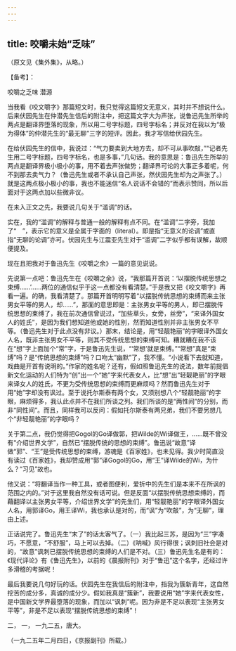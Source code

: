 ```yaml
---
---
---
```

title: 咬嚼未始“乏味”
---



（原文见《集外集》，从略。）

【备考】：

咬嚼之乏味 潜源

当我看《咬文嚼字》那篇短文时，我只觉得这篇短文无意义，其时并不想说什么。后来伏园先生在仲潜先生信后的附注中，把这篇文字大为声张，说鲁迅先生所举的两点是翻译界堕落的现象，所以用二号字标题，四号字标名；并反对在我以为“极为得体”的仲潜先生的“最无聊”三字的短评。因此，我才写信给伏园先生。

在给伏园先生的信中，我说过：“气力要卖到大地方去，却不可从事吹敲，”“记者先生用二号字标题，四号字标名，也是多事，”几句话。我的意思是：鲁迅先生所举的两点是翻译界极小极小的事，用不着去声张做势；翻译界可论的大事正多着呢，何不到那去卖气力？（鲁迅先生或者不承认自己声张，然伏园先生却为之声张了。）就是这两点极小极小的事，我也不能迷信“名人说话不会错的”而表示赞同，所以后面对于这两点加以些微非议。

在未入正文之先，我要说几句关于“滥调”的话。

实在，我的“滥调”的解释与普通一般的解释有点不同。在“滥调”二字旁，我加了“　”，表示它的意义是全属于字面的（literal）。即是指“无意义的论调”或直指“无聊的论调”亦可。伏园先生与江震亚先生对于“滥调”二字似乎都有误解，故顺便提及。

现在且把我对于鲁迅先生《咬嚼之余》一篇的意见说说。

先说第一点吧：鲁迅先生在《咬嚼之余》说，“我那篇开首说：‘以摆脱传统思想之束缚……’……两位的通信似乎于这一点都没有看清楚。”于是我又把《咬文嚼字》再看一遍。的确，我看清楚了。那篇开首明明写着“以摆脱传统思想的束缚而来主张男女平等的男人，却……”，那面的意思即是：主张男女平等的男人，即已摆脱传统思想的束缚了，我在前次通信曾说过，“加些草头，女旁，丝旁”，“来译外国女人的姓氏”，是因为我们想知道他或她的性别，然而知道性别并非主张男女不平等。（鲁迅先生对于此点没有非议。）那末，结论是，用“轻靓艳丽”的字眼译外国女人名，既非主张男女不平等，则其不受传统思想的束缚可知。糟就糟在我不该在“想”字上面加个“常”字，于是鲁迅先生说，“‘常想’就是束缚。”“常想”真是“束缚”吗？是“传统思想的束缚”吗？口吻太“幽默”了，我不懂。“小说看下去就知道，戏曲是开首有说明的。”作家的姓名呢？还有，假如照鲁迅先生的说法，数年前提倡新文化运动的人们特为“创”出一个“她”字来代表女人，比“想”出“轻靓艳丽”的字眼来译女人的姓氏，不更为受传统思想的束缚而更麻烦吗？然而鲁迅先生对于用“她”字却没有讽过。至于说托尔斯泰有两个女，又须别想八个“轻靓艳丽”的字眼，麻烦得多，我认此点并不在我们所谈之列。我们所谈的是“两性间”的分别，而非“同性间”。而且，同样我可以反问：假如托尔斯泰有两兄弟，我们不要另想几个“非轻靓艳丽”的字眼吗？

关于第二点，我仍觉得把Gogol的Go译做郭，把Wilde的Wi译做王，……既不曾没有“介绍世界文学”，自然已“摆脱传统的思想的束缚”。鲁迅说“故意”译做“郭”、“王”是受传统思想的束缚，游魂是《百家姓》，也未见得。我少时简直没有读过《百家姓》，我却赞成用“郭”译Gogol的Go，用“王”译Wilde的Wi，为什么？“习见”故也。

他又说：“将翻译当作一种工具，或者图便利，爱折中的先生们是本来不在所讽的范围之内的。”对于这里我自然没有话可说。但是反面“以摆脱传统思想束缚的，而藉翻译以主张男女平等，介绍世界文学”的先生们，用“轻靓艳丽”的字眼译外国女人名，用郭译Go，用王译Wi，我也承认是对的，而“讽”为“吹敲”，为“无聊”，理由上述。

正话说完了。鲁迅先生“末了”的话太客气了。（一）我比起三苏，是因为“三”字凑巧，不愿意，“不舒服”，马上可以去掉。（二）《呐喊》风行得很；讽刺旧社会是对的，“故意”讽刺已摆脱传统思想的束缚的人们是不对。（三）鲁迅先生名是有的：《现代评论》有《鲁迅先生》，以前的《晨报附刊》对于“鲁迅”这个名字，还经过许多滑稽的考据呢！

最后我要说几句好玩的话。伏园先生在我信后的附注中，指我为簇新青年，这自然挖苦的成分多，真诚的成分少。假如我真是“簇新”，我要说用“她”字来代表女性，是中国新文学界最堕落的现象，而加以“讽刺”呢。因为非是不足以表现“主张男女平等”，非是不足以表现“摆脱传统思想的束缚”！

二， 一， 一九二五，唐大。

（一九二五年二月四日，《京报副刊》所载。）